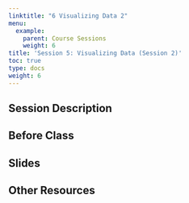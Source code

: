```yaml
---
linktitle: "6 Visualizing Data 2"
menu:
  example:
    parent: Course Sessions
    weight: 6
title: 'Session 5: Visualizing Data (Session 2)'
toc: true
type: docs
weight: 6
---
```


## Session Description

## Before Class

## Slides

## Other Resources
